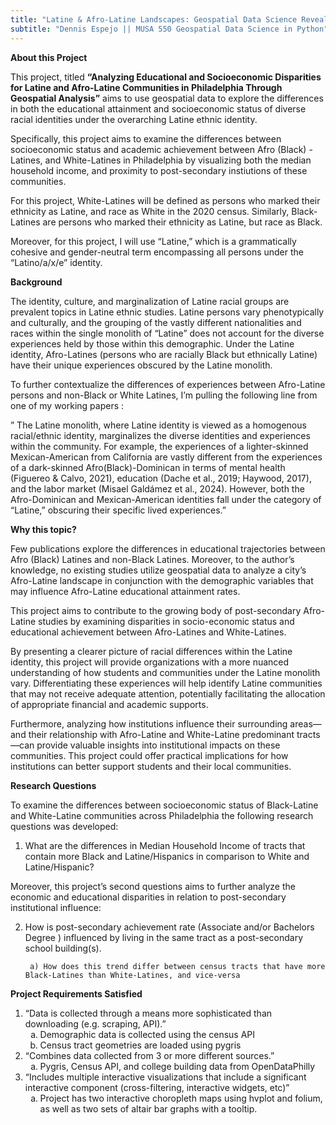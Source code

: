 ```yaml
---
title: "Latine & Afro-Latine Landscapes: Geospatial Data Science Revealing Disparities in Philadelphia"
subtitle: "Dennis Espejo || MUSA 550 Geospatial Data Science in Python"
---
```


<div class="text-box">

**About this Project**

This project, titled **"Analyzing Educational and Socioeconomic Disparities 
for Latine and Afro-Latine Communities in Philadelphia Through Geospatial Analysis"**
aims to use geospatial data to explore the differences in both the educational attainment and socioeconomic status of diverse racial identities under the overarching Latine ethnic identity.  

Specifically, this project aims to examine the differences between socioeconomic status and academic achievement between Afro (Black) - Latines, and White-Latines in Philadelphia by visualizing both the median household income, and proximity to post-secondary instiutions of these communities.

For this project, White-Latines will be defined as persons who marked their ethnicity as Latine, and race as White in the 2020 census. Similarly, Black-Latines are persons who marked their ethnicity as Latine, but race as Black.  

Moreover, for this project, I will use "Latine," which is a grammatically cohesive and gender-neutral term encompassing all persons under the "Latino/a/x/e" identity. 


</div>

<div class="text-box">

**Background**

The identity, culture, and marginalization of Latine racial groups are prevalent topics in Latine ethnic studies.
Latine persons vary phenotypically and culturally, and the grouping of the vastly different nationalities and races within the single monolith of "Latine" does not account for the diverse experiences held by those within this demographic. Under the Latine identity, Afro-Latines (persons who are racially Black but ethnically Latine) have their unique experiences obscured by the Latine monolith.

To further contextualize the differences of experiences between Afro-Latine persons and non-Black or White Latines, I'm pulling the following line from one of my working papers :

" The Latine monolith, where Latine identity is viewed as a homogenous racial/ethnic identity, marginalizes the diverse identities and experiences within the community. For example, the experiences of a lighter-skinned Mexican-American from California are vastly different from the experiences of a dark-skinned Afro(Black)-Dominican in terms of mental health (Figuereo & Calvo, 2021), education (Dache et al., 2019; Haywood,
2017), and the labor market (Misael Galdámez et al., 2024). However, both the Afro-Dominican and Mexican-American identities fall under the category of "Latine," obscuring their specific lived experiences."




</div>

<div class="text-box">

**Why this topic? **

Few publications explore the differences in educational trajectories between Afro (Black) Latines and non-Black Latines. Moreover, to the author’s knowledge, no existing studies utilize geospatial data to analyze a city's Afro-Latine landscape in conjunction with the demographic variables that may influence Afro-Latine educational attainment rates.

This project aims to contribute to the growing body of post-secondary Afro-Latine studies by examining disparities in socio-economic status and educational achievement between Afro-Latines and White-Latines.

By presenting a clearer picture of racial differences within the Latine identity, this project will provide organizations with a more nuanced understanding of how students and communities under the Latine monolith vary. Differentiating these experiences will help identify Latine communities that may not receive adequate attention, potentially facilitating the allocation of appropriate financial and academic supports.

Furthermore, analyzing how institutions influence their surrounding areas—and their relationship with Afro-Latine and White-Latine predominant tracts—can provide valuable insights into institutional impacts on these communities. This project could offer practical implications for how institutions can better support students and their local communities.


</div>

<div class="text-box">
**Research Questions**

To examine the differences between socioeconomic status of Black-Latine and White-Latine communities across Philadelphia the following research questions was developed: 

1) What are the differences in Median Household Income of tracts that contain more Black and Latine/Hispanics
in comparison to White and Latine/Hispanic? 

Moreover, this project's second questions aims to further analyze the economic and educational disparities in relation to post-secondary institutional influence:


2) How is post-secondary achievement rate (Associate and/or Bachelors Degree ) influenced by living in the same tract as a post-secondary school building(s). 

        a) How does this trend differ between census tracts that have more Black-Latines than White-Latines, and vice-versa
        
             

</div>

<div class="text-box">
**Project Requirements Satisfied**


1) "Data is collected through a means more sophisticated than downloading (e.g. scraping, API)."
    a) Demographic data is collected using the census API
    b) Census tract geometries are loaded using pygris

2) "Combines data collected from 3 or more different sources."
    a) Pygris, Census API, and college building data from OpenDataPhilly 
   
3) "Includes multiple interactive visualizations that include a significant interactive
component (cross-filtering, interactive widgets, etc)"
    a) Project has two interactive choropleth maps using hvplot and folium, as well as two sets of altair bar graphs with a tooltip.  



</div>


